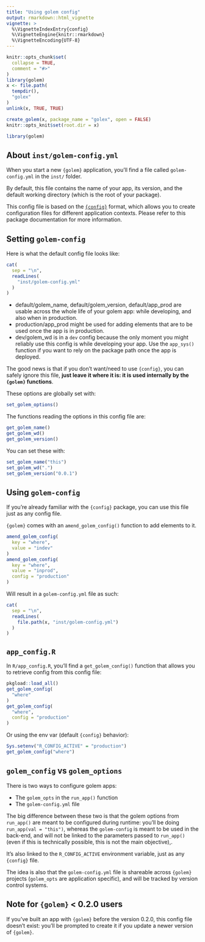 ```yaml
---
title: "Using golem config"
output: rmarkdown::html_vignette
vignette: >
  %\VignetteIndexEntry{config}
  %\VignetteEngine{knitr::rmarkdown}
  %\VignetteEncoding{UTF-8}
---
```

  
```r
knitr::opts_chunk$set(
  collapse = TRUE,
  comment = "#>"
)
library(golem)
x <- file.path(
  tempdir(),
  "golex"
)
unlink(x, TRUE, TRUE)

create_golem(x, package_name = "golex", open = FALSE)
knitr::opts_knit$set(root.dir = x)
```

```r
library(golem)
```

## About `inst/golem-config.yml`

When you start a new `{golem}` application, you'll find a file called `golem-config.yml` in the `inst/` folder. 

By default, this file contains the name of your app, its version, and the default working directory (which is the root of your package). 

This config file is based on the [`{config}`](https://github.com/rstudio/config) format, which allows you to create configuration files for different application contexts. Please refer to this package documentation for more information.

## Setting `golem-config`

Here is what the default config file looks like:

```r
cat(
  sep = "\n",
  readLines(
    "inst/golem-config.yml"
  )
)
```

+ default/golem_name, default/golem_version, default/app_prod are usable across the whole life of your golem app: while developing, and also when in production. 
+ production/app_prod might be used for adding elements that are to be used once the app is in production. 
+ dev/golem_wd is in a `dev` config because the only moment you might reliably use this config is while developing your app. Use the `app_sys()` function if you want to rely on the package path once the app is deployed.

The good news is that if you don't want/need to use `{config}`, you can safely ignore this file, __just leave it where it is: it is used internally by the `{golem}` functions__.

These options are globally set with: 

```r
set_golem_options()
```

The functions reading the options in this config file are: 

```r
get_golem_name()
get_golem_wd()
get_golem_version()
```

You can set these with: 

```r
set_golem_name("this")
set_golem_wd(".")
set_golem_version("0.0.1")
```


## Using `golem-config`

If you're already familiar with the `{config}` package, you can use this file just as any config file. 

`{golem}` comes with an `amend_golem_config()` function to add elements to it.

```r
amend_golem_config(
  key = "where",
  value = "indev"
)
amend_golem_config(
  key = "where",
  value = "inprod",
  config = "production"
)
```

Will result in a `golem-config.yml` file as such:

```r
cat(
  sep = "\n",
  readLines(
    file.path(x, "inst/golem-config.yml")
  )
)
```

## `app_config.R`

In `R/app_config.R`, you'll find a `get_golem_config()` function that allows you to retrieve config from this config file: 

```r
pkgload::load_all()
get_golem_config(
  "where"
)
get_golem_config(
  "where",
  config = "production"
)
```

Or using the env var (default `{config}` behavior): 

```r
Sys.setenv("R_CONFIG_ACTIVE" = "production")
get_golem_config("where")
```

## `golem_config` vs `golem_options`

There is two ways to configure golem apps: 

+ The `golem_opts` in the `run_app()` function 
+ The `golem-config.yml` file
 
The big difference between these two is that the golem options from `run_app()` are meant to be configured during runtime: you'll be doing `run_app(val = "this")`, whereas the `golem-config` is meant to be used in the back-end, and will not be linked to the parameters passed to `run_app()` (even if this is technically possible, this is not the main objective),. 

It's also linked to the `R_CONFIG_ACTIVE` environment variable, just as any `{config}` file. 

The idea is also that the `golem-config.yml` file is shareable across `{golem}` projects (`golem_opts` are application specific), and will be tracked by version control systems. 

## Note for `{golem}` < 0.2.0 users 

If you've built an app with `{golem}` before the version 0.2.0, this config file doesn't exist: you'll be prompted to create it if you update a newer version of `{golem}`. 